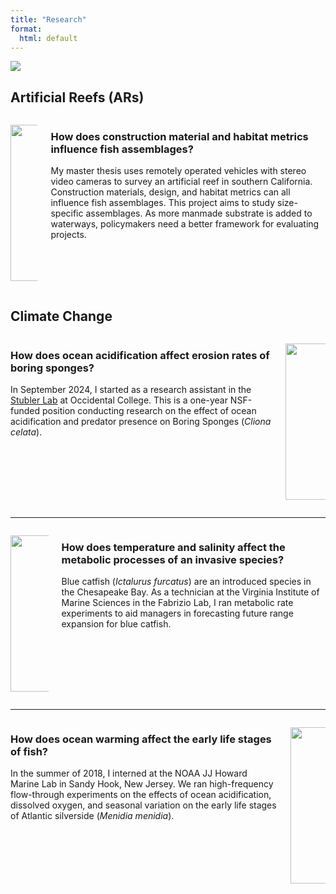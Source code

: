 ```yaml
---
title: "Research"
format: 
  html: default
---
```


<style>
  @media (max-width: 768px) {
      .columns {
          display: block; /* Stack columns vertically on smaller screens */
      }
      .column {
          width: 100%; /* Full width for each column */
          margin-bottom: 20px; /* Space between stacked columns */
      }
      img {
          max-width: 100%; /* Ensure images are responsive */
          height: auto; /* Maintain aspect ratio */
      }
  }
</style>

![](docs/fish.jpg){fig-align="center"}

## Artificial Reefs (ARs)

::::: columns
::: column
![](docs/rov.jpg){height="250px"}
:::

::: column
### **How does construction material and habitat metrics influence fish assemblages?**

My master thesis uses remotely operated vehicles with stereo video cameras to survey an artificial reef in southern California. Construction materials, design, and habitat metrics can all influence fish assemblages. This project aims to study size-specific assemblages. As more manmade substrate is added to waterways, policymakers need a better framework for evaluating projects.
:::
:::::

## Climate Change

::::: columns
::: column
### **How does ocean acidification affect erosion rates of boring sponges?**

In September 2024, I started as a research assistant in the [Stubler Lab](https://amberstubler.weebly.com/) at Occidental College. This is a one-year NSF-funded position conducting research on the effect of ocean acidification and predator presence on Boring Sponges (*Cliona celata*).
:::

::: column
![](docs/boringsponges.jpg){height="250px"}
:::
:::::

------------------------------------------------------------------------

::::: columns
::: column
![](docs/bluecat.jpg){height="250px"} <!-- Adjust height as needed -->
:::

::: column
### **How does temperature and salinity affect the metabolic processes of an invasive species?**

Blue catfish (*Ictalurus furcatus*) are an introduced species in the Chesapeake Bay. As a technician at the Virginia Institute of Marine Sciences in the Fabrizio Lab, I ran metabolic rate experiments to aid managers in forecasting future range expansion for blue catfish.
:::
:::::

------------------------------------------------------------------------

::::: columns
::: column
### **How does ocean warming affect the early life stages of fish?**

In the summer of 2018, I interned at the NOAA JJ Howard Marine Lab in Sandy Hook, New Jersey. We ran high-frequency flow-through experiments on the effects of ocean acidification, dissolved oxygen, and seasonal variation on the early life stages of Atlantic silverside (*Menidia menidia*).
:::

::: column
![](docs/larvalfish.jpg){height="250px"} <!-- Adjust height as needed -->
:::
:::::
